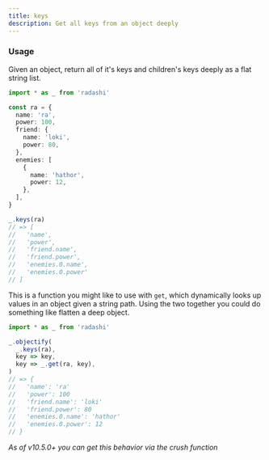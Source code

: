 ```yaml
---
title: keys
description: Get all keys from an object deeply
---
```


### Usage

Given an object, return all of it's keys and children's keys deeply as a flat string list.

```ts
import * as _ from 'radashi'

const ra = {
  name: 'ra',
  power: 100,
  friend: {
    name: 'loki',
    power: 80,
  },
  enemies: [
    {
      name: 'hathor',
      power: 12,
    },
  ],
}

_.keys(ra)
// => [
//   'name',
//   'power',
//   'friend.name',
//   'friend.power',
//   'enemies.0.name',
//   'enemies.0.power'
// ]
```

This is a function you might like to use with `get`, which dynamically looks up values in an object given a string path. Using the two together you could do something like flatten a deep object.

```ts
import * as _ from 'radashi'

_.objectify(
  _.keys(ra),
  key => key,
  key => _.get(ra, key),
)
// => {
//   'name': 'ra'
//   'power': 100
//   'friend.name': 'loki'
//   'friend.power': 80
//   'enemies.0.name': 'hathor'
//   'enemies.0.power': 12
// }
```

_As of v10.5.0+ you can get this behavior via the crush function_
